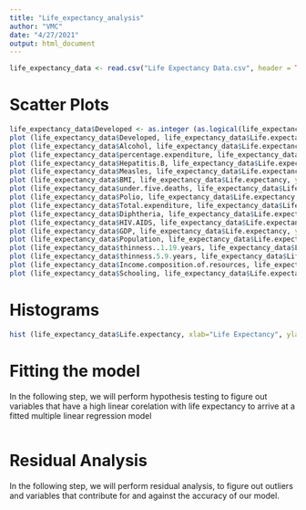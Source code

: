 ```yaml
---
title: "Life_expectancy_analysis"
author: "VMC"
date: "4/27/2021"
output: html_document
---
```


```r
life_expectancy_data <- read.csv("Life Expectancy Data.csv", header = TRUE)
```

# Scatter Plots
```r
life_expectancy_data$Developed <- as.integer (as.logical(life_expectancy_data$Status == "Developed"))
plot (life_expectancy_data$Developed, life_expectancy_data$Life.expectancy, ylab = "Life Expectancy", xlab = "0 = Developing, 1 = Developed")
plot (life_expectancy_data$Alcohol, life_expectancy_data$Life.expectancy, ylab = "Life Expectancy", xlab = "Alcohol")
plot (life_expectancy_data$percentage.expenditure, life_expectancy_data$Life.expectancy, ylab = "Life Expectancy", xlab = "percentage.expenditure")
plot (life_expectancy_data$Hepatitis.B, life_expectancy_data$Life.expectancy, ylab = "Life Expectancy", xlab = "Hepatitis.B")
plot (life_expectancy_data$Measles, life_expectancy_data$Life.expectancy, ylab = "Life Expectancy", xlab = "Measles")
plot (life_expectancy_data$BMI, life_expectancy_data$Life.expectancy, ylab = "Life Expectancy", xlab = "BMI")
plot (life_expectancy_data$under.five.deaths, life_expectancy_data$Life.expectancy, ylab = "Life Expectancy", xlab = "under.five.deaths")
plot (life_expectancy_data$Polio, life_expectancy_data$Life.expectancy, ylab = "Life Expectancy", xlab = "Polio")
plot (life_expectancy_data$Total.expenditure, life_expectancy_data$Life.expectancy, ylab = "Life Expectancy", xlab = "Total.expenditure")
plot (life_expectancy_data$Diphtheria, life_expectancy_data$Life.expectancy, ylab = "Life Expectancy", xlab = "Diphtheria")
plot (life_expectancy_data$HIV.AIDS, life_expectancy_data$Life.expectancy, ylab = "Life Expectancy", xlab = "HIV.AIDS")
plot (life_expectancy_data$GDP, life_expectancy_data$Life.expectancy, ylab = "Life Expectancy", xlab = "GDP")
plot (life_expectancy_data$Population, life_expectancy_data$Life.expectancy, ylab = "Life Expectancy", xlab = "Population")
plot (life_expectancy_data$thinness..1.19.years, life_expectancy_data$Life.expectancy, ylab = "Life Expectancy", xlab = "thinness..1.19.years")
plot (life_expectancy_data$thinness.5.9.years, life_expectancy_data$Life.expectancy, ylab = "Life Expectancy", xlab = "thinness.5.9.years")
plot (life_expectancy_data$Income.composition.of.resources, life_expectancy_data$Life.expectancy, ylab = "Life Expectancy", xlab = "Income.composition.of.resources")
plot (life_expectancy_data$Schooling, life_expectancy_data$Life.expectancy, ylab = "Life Expectancy", xlab = "Schooling")
```

# Histograms
```r

hist (life_expectancy_data$Life.expectancy, xlab="Life Expectancy", ylab="Frequency of Life Expectancy", border="green",col="blue", main = "Life Expectancy")

```


# Fitting the model

In the following step, we will perform hypothesis testing to figure out variables that have a high linear corelation with life expectancy to arrive at a fitted multiple linear regression model

```r


```


# Residual Analysis

In the following step, we will perform residual analysis, to figure out outliers and variables that contribute for and against the accuracy of our model.








